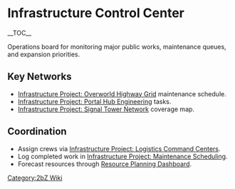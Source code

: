 {{Short description|Operations board for monitoring major public works, maintenance queues, and expansion priorities}}
= Infrastructure Control Center =
{{2bZ Navbox}}
__TOC__

Operations board for monitoring major public works, maintenance queues, and expansion
priorities.

== Key Networks ==
* [[Infrastructure Project: Overworld Highway Grid]] maintenance schedule.
* [[Infrastructure Project: Portal Hub Engineering]] tasks.
* [[Infrastructure Project: Signal Tower Network]] coverage map.

== Coordination ==
* Assign crews via [[Infrastructure Project: Logistics Command Centers]].
* Log completed work in [[Infrastructure Project: Maintenance Scheduling]].
* Forecast resources through [[Resource Planning Dashboard]].

[[Category:2bZ Wiki]]
